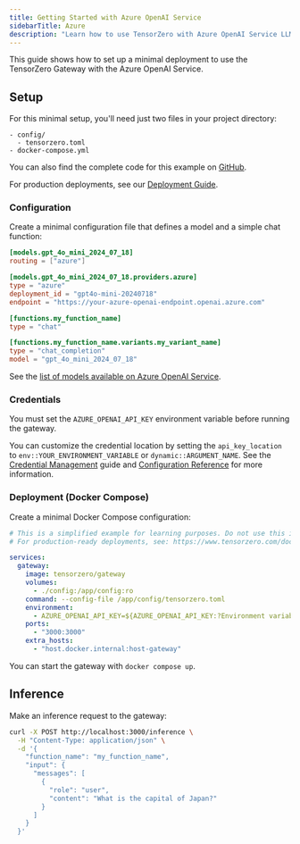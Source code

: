 ```yaml
---
title: Getting Started with Azure OpenAI Service
sidebarTitle: Azure
description: "Learn how to use TensorZero with Azure OpenAI Service LLMs: open-source gateway, observability, optimization, evaluations, and experimentation."
---
```


This guide shows how to set up a minimal deployment to use the TensorZero Gateway with the Azure OpenAI Service.

## Setup

For this minimal setup, you'll need just two files in your project directory:

```
- config/
  - tensorzero.toml
- docker-compose.yml
```

<Tip>

You can also find the complete code for this example on [GitHub](https://github.com/tensorzero/tensorzero/tree/main/examples/guides/providers/azure).

</Tip>

For production deployments, see our [Deployment Guide](/gateway/deployment/).

### Configuration

Create a minimal configuration file that defines a model and a simple chat function:

```toml title="config/tensorzero.toml"
[models.gpt_4o_mini_2024_07_18]
routing = ["azure"]

[models.gpt_4o_mini_2024_07_18.providers.azure]
type = "azure"
deployment_id = "gpt4o-mini-20240718"
endpoint = "https://your-azure-openai-endpoint.openai.azure.com"

[functions.my_function_name]
type = "chat"

[functions.my_function_name.variants.my_variant_name]
type = "chat_completion"
model = "gpt_4o_mini_2024_07_18"
```

See the [list of models available on Azure OpenAI Service](https://learn.microsoft.com/en-us/azure/ai-services/openai/concepts/models).

### Credentials

You must set the `AZURE_OPENAI_API_KEY` environment variable before running the gateway.

You can customize the credential location by setting the `api_key_location` to `env::YOUR_ENVIRONMENT_VARIABLE` or `dynamic::ARGUMENT_NAME`.
See the [Credential Management](/gateway/guides/credential-management/) guide and [Configuration Reference](/gateway/configuration-reference/) for more information.

### Deployment (Docker Compose)

Create a minimal Docker Compose configuration:

```yaml title="docker-compose.yml"
# This is a simplified example for learning purposes. Do not use this in production.
# For production-ready deployments, see: https://www.tensorzero.com/docs/gateway/deployment

services:
  gateway:
    image: tensorzero/gateway
    volumes:
      - ./config:/app/config:ro
    command: --config-file /app/config/tensorzero.toml
    environment:
      - AZURE_OPENAI_API_KEY=${AZURE_OPENAI_API_KEY:?Environment variable AZURE_OPENAI_API_KEY must be set.}
    ports:
      - "3000:3000"
    extra_hosts:
      - "host.docker.internal:host-gateway"
```

You can start the gateway with `docker compose up`.

## Inference

Make an inference request to the gateway:

```bash
curl -X POST http://localhost:3000/inference \
  -H "Content-Type: application/json" \
  -d '{
    "function_name": "my_function_name",
    "input": {
      "messages": [
        {
          "role": "user",
          "content": "What is the capital of Japan?"
        }
      ]
    }
  }'
```
